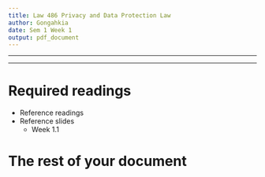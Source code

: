 ```yaml
---
title: Law 486 Privacy and Data Protection Law
author: Gongahkia
date: Sem 1 Week 1  
output: pdf_document
---
```


---

\tableofcontents

---

# Required readings

* Reference readings
* Reference slides 
    * Week 1.1 

\newpage

# The rest of your document
